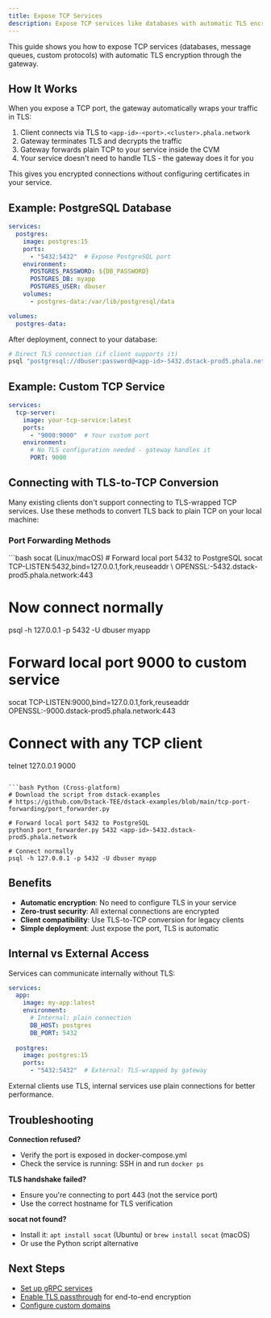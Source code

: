 ```yaml
---
title: Expose TCP Services
description: Expose TCP services like databases with automatic TLS encryption
---
```


This guide shows you how to expose TCP services (databases, message queues, custom protocols) with automatic TLS encryption through the gateway.

## How It Works

When you expose a TCP port, the gateway automatically wraps your traffic in TLS:
1. Client connects via TLS to `<app-id>-<port>.<cluster>.phala.network`
2. Gateway terminates TLS and decrypts the traffic
3. Gateway forwards plain TCP to your service inside the CVM
4. Your service doesn't need to handle TLS - the gateway does it for you

This gives you encrypted connections without configuring certificates in your service.

## Example: PostgreSQL Database

```yaml
services:
  postgres:
    image: postgres:15
    ports:
      - "5432:5432"  # Expose PostgreSQL port
    environment:
      POSTGRES_PASSWORD: ${DB_PASSWORD}
      POSTGRES_DB: myapp
      POSTGRES_USER: dbuser
    volumes:
      - postgres-data:/var/lib/postgresql/data

volumes:
  postgres-data:
```

After deployment, connect to your database:
```bash
# Direct TLS connection (if client supports it)
psql "postgresql://dbuser:password@<app-id>-5432.dstack-prod5.phala.network:443/myapp?sslmode=require"
```

## Example: Custom TCP Service

```yaml
services:
  tcp-server:
    image: your-tcp-service:latest
    ports:
      - "9000:9000"  # Your custom port
    environment:
      # No TLS configuration needed - gateway handles it
      PORT: 9000
```

## Connecting with TLS-to-TCP Conversion

Many existing clients don't support connecting to TLS-wrapped TCP services. Use these methods to convert TLS back to plain TCP on your local machine:

### Port Forwarding Methods

<CodeGroup>
```bash socat (Linux/macOS)
# Forward local port 5432 to PostgreSQL
socat TCP-LISTEN:5432,bind=127.0.0.1,fork,reuseaddr \
      OPENSSL:<app-id>-5432.dstack-prod5.phala.network:443

# Now connect normally
psql -h 127.0.0.1 -p 5432 -U dbuser myapp

# Forward local port 9000 to custom service
socat TCP-LISTEN:9000,bind=127.0.0.1,fork,reuseaddr \
      OPENSSL:<app-id>-9000.dstack-prod5.phala.network:443

# Connect with any TCP client
telnet 127.0.0.1 9000
```

```bash Python (Cross-platform)
# Download the script from dstack-examples
# https://github.com/Dstack-TEE/dstack-examples/blob/main/tcp-port-forwarding/port_forwarder.py

# Forward local port 5432 to PostgreSQL
python3 port_forwarder.py 5432 <app-id>-5432.dstack-prod5.phala.network

# Connect normally
psql -h 127.0.0.1 -p 5432 -U dbuser myapp
```
</CodeGroup>

## Benefits

- **Automatic encryption**: No need to configure TLS in your service
- **Zero-trust security**: All external connections are encrypted
- **Client compatibility**: Use TLS-to-TCP conversion for legacy clients
- **Simple deployment**: Just expose the port, TLS is automatic

## Internal vs External Access

Services can communicate internally without TLS:
```yaml
services:
  app:
    image: my-app:latest
    environment:
      # Internal: plain connection
      DB_HOST: postgres
      DB_PORT: 5432
      
  postgres:
    image: postgres:15
    ports:
      - "5432:5432"  # External: TLS-wrapped by gateway
```

External clients use TLS, internal services use plain connections for better performance.

## Troubleshooting

**Connection refused?**
- Verify the port is exposed in docker-compose.yml
- Check the service is running: SSH in and run `docker ps`

**TLS handshake failed?**
- Ensure you're connecting to port 443 (not the service port)
- Use the correct hostname for TLS verification

**socat not found?**
- Install it: `apt install socat` (Ubuntu) or `brew install socat` (macOS)
- Or use the Python script alternative

## Next Steps

- [Set up gRPC services](setup-grpc-service)
- [Enable TLS passthrough](tls-passthrough) for end-to-end encryption
- [Configure custom domains](setup-custom-domain)
